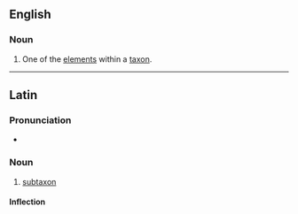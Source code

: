 ==English==

===Noun===
{{en-noun|subtaxa|s}}

# {{context|taxonomy|lang=en}} One of the [[elements]] within a [[taxon]].

----

==Latin==

===Pronunciation===
* {{la-pronunc|subtaxon}}

===Noun===
{{la-noun|subtaxon||subtaxī|n|second}}

# [[#English|subtaxon]]

====Inflection====
{{la-decl-2nd-N-Greek|subtax}}